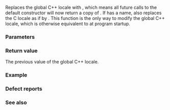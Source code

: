 {{cpp/locale/locale/title|global}}
{{cpp/locale/locale/navbar}}

{{ddcl|
static locale global( const locale&amp; loc );
}}

Replaces the global C++ locale with {{c|loc}}, which means all future calls to the {{lc|std::locale}} default constructor will now return a copy of {{c|loc}}. If {{c|loc}} has a name, also replaces the C locale as if by {{c|1=std::setlocale(LC_ALL, loc.name().c_str());}}. This function is the only way to modify the global C++ locale, which is otherwise equivalent to {{c|std::locale::classic()}} at program startup.

===Parameters===
{{par begin}}
{{par|loc|the new global C++ locale}}
{{par end}}

===Return value===
The previous value of the global C++ locale.

===Example===
{{example
|code=
}}

===Defect reports===
{{dr list begin}}
{{dr list item|wg=lwg|dr=8|std=C++98|before=it was unspecified whether other library functions (such&lt;br&gt;as {{lc|std::setlocale}}) can modify the global C++ locale|after=specified (no other&lt;br&gt;library functions allowed)}}
{{dr list end}}

===See also===
{{dsc begin}}
{{dsc inc|cpp/locale/locale/dsc locale}}
{{dsc inc|cpp/locale/locale/dsc classic}}
{{dsc inc|cpp/locale/dsc setlocale}}
{{dsc end}}

{{langlinks|de|es|fr|it|ja|pt|ru|zh}}